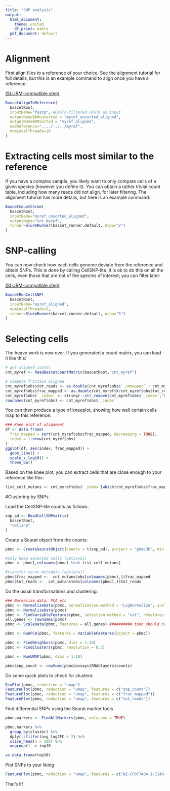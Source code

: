 ```yaml
---
title: "SNP analysis"
output:
  html_document:
    theme: united
    df_print: kable
  pdf_document: default
---
```



# Alignment

First align files to a reference of your choice. See the alignment tutorial for full details,
but this is an example command to align once you have a reference:

[(SLURM-compatible step)](slurm.html)
```r
BascetAlignToReference(
  bascetRoot,
  inputName="fastp", #FASTP-filtered FASTQ as input
  outputNameBAMunsorted = "myref_unsorted_aligned",
  outputNameBAMsorted = "myref_aligned",
  useReference="..../../../myref",
  numLocalThreads=10
)
```

# Extracting cells most similar to the reference

If you have a complex sample, you likely want to only compare cells of a given species (however you define it).
You can obtain a rather trivial count table, including how many reads did not align,
for later filtering. The alignment tutorial has more details, but here is an example
command:

```r
BascetCountChrom(
  bascetRoot,
  inputName="myref_unsorted_aligned",
  outputName="cnt_myref",
  runner=SlurmRunner(bascet_runner.default, ncpu="2") 
)
```


# SNP-calling

You can now check how each cells genome deviate from the reference and obtain SNPs. This
is done by calling CellSNP-lite. It is ok to do this on all the cells, even those
that are not of the species of interest; you can filter later:

[(SLURM-compatible step)](slurm.html)
```r
BascetRunCellSNP(
  bascetRoot,
  inputName="myref_aligned",
  numLocalThreads=5,
  runner=SlurmRunner(bascet_runner.default, ncpu="5") 
)
```


# Selecting cells

The heavy work is now over. If you generated a count matrix, you can load it like this:

```r
# get aligned counts
cnt_myref <- ReadBascetCountMatrix(bascetRoot,"cnt_myref")

# Compute fraction aligned
cnt_myref$obs$tot_reads <- as.double(cnt_myref$obs$`_unmapped` + cnt_myref$X)
cnt_myref$obs$frac_mapped <- as.double(cnt_myref$X/cnt_myref$obs$tot_reads)
cnt_myref$obs$`_index` <- stringr::str_remove(cnt_myref$obs$`_index`,"BASCET_")  #will not be needed in the future
rownames(cnt_myref$obs) <- cnt_myref$obs$`_index`
```

You can then produce a type of kneeplot, showing how well certain cells map to
this reference:

```r
### Knee plot of alignment
df <- data.frame(
  frac_mapped = sort(cnt_myref$obs$frac_mapped, decreasing = TRUE),
  index = 1:nrow(cnt_myref$obs)
)
ggplot(df, aes(index, frac_mapped)) + 
  geom_line() + 
  scale_x_log10() + 
  theme_bw()
```

Based on the knee plot, you can extract cells that are close enough to your reference
like this:

```r
list_cell_mutans <- cnt_myref$obs$`_index`[which(cnt_myref$obs$frac_mapped>0.8)]
```



#Clustering by SNPs

Load the CellSNP-lite counts as follows:
```r
snp_ad <- ReadCellSNPmatrix(
  bascetRoot,
  "cellsnp"
)
```

Create a Seurat object from the counts:

```r
pbmc <- CreateSeuratObject(counts = t(snp_ad), project = "pbmc3k", min.cells = 3, min.features = 0)

#only keep selected cells (optional)
pbmc <- pbmc[,colnames(pbmc) %in% list_cell_mutans]

#transfer count metadata (optional)
pbmc$frac_mapped <-  cnt_mutans$obs[colnames(pbmc),]$frac_mapped
pbmc$tot_reads <-  cnt_mutans$obs[colnames(pbmc),]$tot_reads
```

Do the usual transformations and clustering:

```r
### Normalize data, PCA etc
pbmc <- NormalizeData(pbmc, normalization.method = "LogNormalize", scale.factor = 10000)
pbmc <- NormalizeData(pbmc)
pbmc <- FindVariableFeatures(pbmc, selection.method = "vst", nfeatures = 2000)
all.genes <- rownames(pbmc)
pbmc <- ScaleData(pbmc, features = all.genes) ########## todo should normalize by sequencing depth of original cell! not SNP count

pbmc <- RunPCA(pbmc, features = VariableFeatures(object = pbmc))

pbmc <- FindNeighbors(pbmc, dims = 1:10)
pbmc <- FindClusters(pbmc, resolution = 0.5)

pbmc <- RunUMAP(pbmc, dims = 1:10)

pbmc$snp_count <- rowSums(pbmc@assays$RNA@layers$counts)
```

Do some quick plots to check for clusters:

```r
DimPlot(pbmc, reduction = "umap")
FeaturePlot(pbmc, reduction = "umap", features = c("snp_count"))
FeaturePlot(pbmc, reduction = "umap", features = c("frac_mapped"))
FeaturePlot(pbmc, reduction = "umap", features = c("tot_reads"))

```

Find differential SNPs using the Seurat marker tools

```r
pbmc.markers <- FindAllMarkers(pbmc, only.pos = TRUE)

pbmc.markers %>%
  group_by(cluster) %>%
  dplyr::filter(avg_log2FC > 2) %>%
  slice_head(n = 100) %>%
  ungroup() -> top10

as.data.frame(top10)

```

Plot SNPs to your liking
```r
FeaturePlot(pbmc, reduction = "umap", features = c("NZ-CP077404.1-7148-T-to-C"))
```

That's it!
